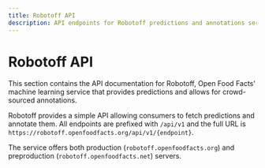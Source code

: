 ```yaml
---
title: Robotoff API
description: API endpoints for Robotoff predictions and annotations service
---
```


# Robotoff API

This section contains the API documentation for Robotoff, Open Food Facts' machine learning service that provides predictions and allows for crowd-sourced annotations.

Robotoff provides a simple API allowing consumers to fetch predictions and annotate them. All endpoints are prefixed with `/api/v1` and the full URL is `https://robotoff.openfoodfacts.org/api/v1/{endpoint}`.

The service offers both production (`robotoff.openfoodfacts.org`) and preproduction (`robotoff.openfoodfacts.net`) servers.
